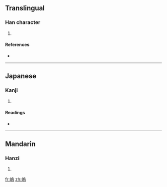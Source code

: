 ==Translingual==

===Han character===
{{Han char|rn=46|rad=山|as=10|sn=13|four=2772<sub>7</sub>|canj=山竹口火 (UHRF)}}

# {{defn|Han|sort=山10}}

====References====
* {{Han ref|kx=0317.260|dkj=08347|hdz=10791.110|uh=5D68|ud=23912|bh=DD54|bd=56660}}

----

==Japanese==

===Kanji===
{{ja-kanji|grade=|rs=山10}}

# {{defn|Japanese|sort=山10}}

====Readings====
* {{ja-readings|on=[[お]] (o), [[う]] (u)|kun=}}

----

==Mandarin==

===Hanzi===
{{cmn-hanzi|pin=[[wǔ]] ([[wu3]])|wg=wu<sup>3</sup>}}

# {{defn|Mandarin|sort=山10}}

[[fr:嵨]]
[[zh:嵨]]